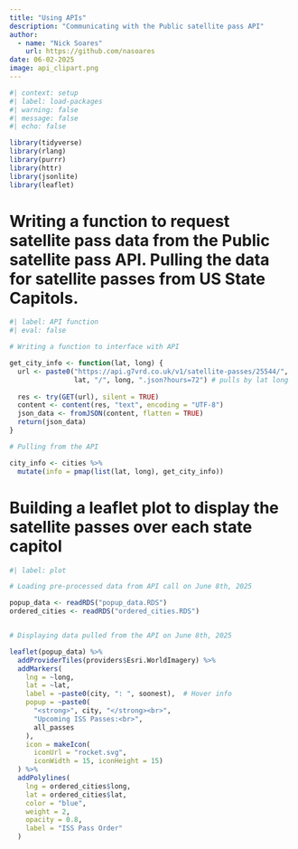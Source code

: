 ```yaml
---
title: "Using APIs"
description: "Communicating with the Public satellite pass API"
author: 
  - name: "Nick Soares"
    url: https://github.com/nasoares
date: 06-02-2025
image: api_clipart.png
---
```

```r
#| context: setup
#| label: load-packages
#| warning: false
#| message: false
#| echo: false

library(tidyverse)
library(rlang)
library(purrr)
library(httr)
library(jsonlite)
library(leaflet)
```

# Writing a function to request satellite pass data from the Public satellite pass API. Pulling the data for satellite passes from US State Capitols.

```r
#| label: API function
#| eval: false

# Writing a function to interface with API

get_city_info <- function(lat, long) {
  url <- paste0("https://api.g7vrd.co.uk/v1/satellite-passes/25544/",
                lat, "/", long, ".json?hours=72") # pulls by lat long
  
  res <- try(GET(url), silent = TRUE)
  content <- content(res, "text", encoding = "UTF-8")
  json_data <- fromJSON(content, flatten = TRUE)
  return(json_data)
}

# Pulling from the API

city_info <- cities %>%
  mutate(info = pmap(list(lat, long), get_city_info))
```

# Building a leaflet plot to display the satellite passes over each state capitol

```r
#| label: plot

# Loading pre-processed data from API call on June 8th, 2025

popup_data <- readRDS("popup_data.RDS")
ordered_cities <- readRDS("ordered_cities.RDS")


# Displaying data pulled from the API on June 8th, 2025

leaflet(popup_data) %>%
  addProviderTiles(providers$Esri.WorldImagery) %>%
  addMarkers(
    lng = ~long,
    lat = ~lat,
    label = ~paste0(city, ": ", soonest),  # Hover info
    popup = ~paste0(
      "<strong>", city, "</strong><br>",
      "Upcoming ISS Passes:<br>",
      all_passes
    ),
    icon = makeIcon(
      iconUrl = "rocket.svg",
      iconWidth = 15, iconHeight = 15)
  ) %>%
  addPolylines(
    lng = ordered_cities$long,
    lat = ordered_cities$lat,
    color = "blue",
    weight = 2,
    opacity = 0.8,
    label = "ISS Pass Order"
  )
```